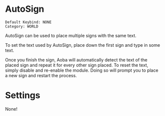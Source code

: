 # AutoSign

```
Default Keybind: NONE
Category: WORLD
```

AutoSign can be used to place multiple signs with the same text. 

To set the text used by AutoSign, place down the first sign and type in some text.

Once you finish the sign, Aoba will automatically detect the text of the placed sign and repeat it for every other sign placed.
To reset the text, simply disable and re-enable the module. Doing so will prompt you to place a new sign and restart the process.

# Settings
None!